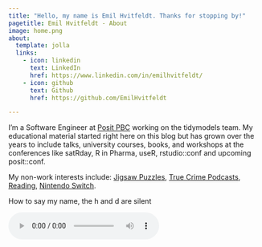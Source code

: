 ```yaml
---
title: "Hello, my name is Emil Hvitfeldt. Thanks for stopping by!"
pagetitle: Emil Hvitfeldt - About
image: home.png
about:
  template: jolla
  links:
    - icon: linkedin
      text: LinkedIn
      href: https://www.linkedin.com/in/emilhvitfeldt/
    - icon: github
      text: Github
      href: https://github.com/EmilHvitfeldt

---
```


I’m a Software Engineer at [Posit PBC](https://posit.co/) working on the tidymodels team. My educational material started right here on this blog but has grown over the years to include talks, university courses, books, and workshops at the conferences like satRday, R in Pharma, useR, rstudio::conf and upcoming posit::conf.

My non-work interests include: [Jigsaw Puzzles](https://oddpieces.com/), [True Crime Podcasts](https://audioboom.com/channels/5013847), [Reading](https://bookshop.org/books/the-color-of-law-a-forgotten-history-of-how-our-government-segregated-america/9781631494536), [Nintendo Switch](https://www.zelda.com/tears-of-the-kingdom/).

<div class="pa1 pa2-ns tc ph4">
<p class="fw2 pb1">How to say my name, the h and d are silent</p>
<p>
<audio src="my-name.m4a" controls=""></audio>
</p>
